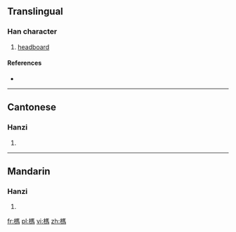 {{also|杩}}
==Translingual==

===Han character===
{{Han char|rn=75|rad=木|as=10|sn=14|four=41927|canj=DSQF|ids=⿰木馬}}

# [[headboard]]

====References====
* {{Han ref|kx=0544.050|dkj=15261|dj=0931.240|hdz=21260.020|uh=69AA|ud=27050|bh=E259|bd=57945}}

----

==Cantonese==

===Hanzi===
{{yue-hanzi|jyut=[[maa5]], [[maa6]]|y=ma5, ma6}}

# {{defn|lang=yue|sort=木10}}

----

==Mandarin==

===Hanzi===
{{cmn-hanzi|sim=杩|pin=[[mà]] ([[ma4]])|wg=ma<sup>4</sup>}}

# {{defn|lang=cmn|sort=木10}}

[[fr:榪]]
[[pl:榪]]
[[vi:榪]]
[[zh:榪]]